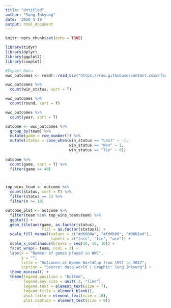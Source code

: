 ```yaml
---
title: "Untitled"
author: "Sung Inkyung"
date: '2020 4 19 '
output: html_document
---
```


```r
knitr::opts_chunk$set(echo = TRUE)
```

```r
library(tidyr)
library(dplyr)
library(ggplot2)
library(cowplot)
```


```r
#Import Data
wwc_outcomes <- readr::read_csv("https://raw.githubusercontent.com/rfordatascience/tidytuesday/master/data/2019/2019-07-09/wwc_outcomes.csv")
```


```r
wwc_outcomes %>% 
  count(win_status, sort = T)

wwc_outcomes %>% 
  count(round, sort = T) 

wwc_outcomes %>% 
  count(year, sort = T) 
```


```r
outcome <- wwc_outcomes %>% 
  group_by(team) %>% 
  mutate(game = row_number()) %>% 
  mutate(status = case_when(win_status == "Lost" ~ -1,
                            win_status == "Won" ~ 1,
                            win_status == "Tie" ~ 0))
  
outcome %>% 
  count(game, sort = T) %>% 
  filter(game >= 40)



top_wins_team <- outcome %>% 
  count(status, sort = T) %>% 
  filter(status == 1) %>% 
  filter(n >= 10) 

```

```r
outcome_plot <- outcome %>% 
  filter(team %in% top_wins_team$team) %>% 
  ggplot() +
  geom_tile(aes(game, as.factor(status), 
                fill = as.factor(status))) +
  scale_fill_manual(values = c("#d6000a", "#fddb00", "#00b5ed"),
                    labels = c("lost", "tie", "win")) +
  scale_x_continuous(breaks = seq(10, 50, 10)) +
  facet_wrap(~ team, ncol = 2) +
  labs(x = "Number of games played in WWC",
       y = "",
       title = "Outcomes of Women WorldCup from 1991 to 2017",
       caption = "Source: data.world | Graphic: Sung Inkyung") +
  theme_minimal() +
  theme(legend.position = "bottom",
        legend.key.size = unit(.3, "line"),
        legend.text = element_text(size = 7),
        legend.title = element_blank(),
        plot.title = element_text(size = 16),
        plot.caption = element_text(size = 9))
```
